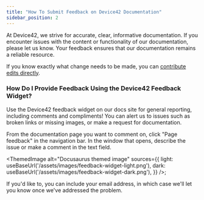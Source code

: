 ```yaml
---
title: "How To Submit Feedback on Device42 Documentation"
sidebar_position: 2
---
```



At Device42, we strive for accurate, clear, informative documentation. If you encounter issues with the content or functionality of our documentation, please let us know. Your feedback ensures that our documentation remains a reliable resource.

If you know exactly what change needs to be made, you can [contribute edits directly](./how-to-contribute-documentation-fixes.md).

### How Do I Provide Feedback Using the Device42 Feedback Widget?

Use the Device42 feedback widget on our docs site for general reporting, including comments and compliments! You can alert us to issues such as broken links or missing images, or make a request for documentation.

From the documentation page you want to comment on, click "Page feedback" in the navigation bar. In the window that opens, describe the issue or make a comment in the text field.

<ThemedImage
  alt="Docusaurus themed image"
  sources={{
    light: useBaseUrl('/assets/images/feedback-widget-light.png'),
    dark: useBaseUrl('/assets/images/feedback-widget-dark.png'),
  }}
/>;

If you'd like to, you can include your email address, in which case we'll let you know once we've addressed the problem.


